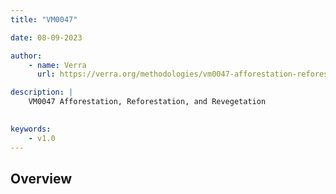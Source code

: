 ```yaml
---
title: "VM0047"

date: 08-09-2023

author:
    - name: Verra
      url: https://verra.org/methodologies/vm0047-afforestation-reforestation-and-revegetation-v1-0/

description: |
    VM0047 Afforestation, Reforestation, and Revegetation

    
keywords:
    - v1.0
---
```


## Overview
